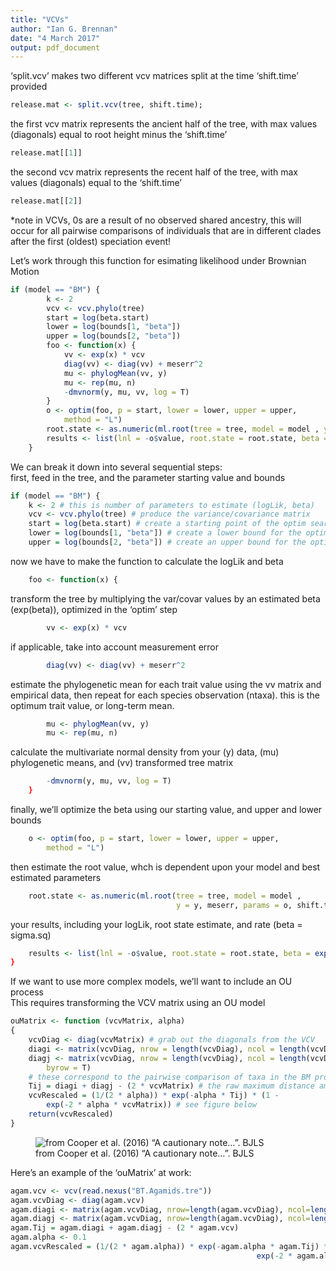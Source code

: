```yaml
---
title: "VCVs"
author: "Ian G. Brennan"
date: "4 March 2017"
output: pdf_document
---
```

'split.vcv' makes two different vcv matrices split at the time 'shift.time' provided 
```r
release.mat <- split.vcv(tree, shift.time);
```
the first vcv matrix represents the ancient half of the tree, with max values (diagonals) equal to root height minus the 'shift.time'
```r
release.mat[[1]]
```
the second vcv matrix represents the recent  half of the tree, with max values (diagonals) equal to the 'shift.time'
```r
release.mat[[2]]
```
*note in VCVs, 0s are a result of no observed shared ancestry, this will occur for all pairwise comparisons of individuals that are in different clades after the first (oldest) speciation event!  

Let's work through this function for esimating likelihood under Brownian Motion
```r
if (model == "BM") {
        k <- 2
        vcv <- vcv.phylo(tree)
        start = log(beta.start)
        lower = log(bounds[1, "beta"])
        upper = log(bounds[2, "beta"])
        foo <- function(x) {
            vv <- exp(x) * vcv
            diag(vv) <- diag(vv) + meserr^2
            mu <- phylogMean(vv, y)
            mu <- rep(mu, n)
            -dmvnorm(y, mu, vv, log = T)
        }
        o <- optim(foo, p = start, lower = lower, upper = upper, 
            method = "L")
   		root.state <- as.numeric(ml.root(tree = tree, model = model , y = y, meserr, params = o, shift.time));
        results <- list(lnl = -o$value, root.state = root.state, beta = exp(o$par))
    }
```

We can break it down into several sequential steps:  
first, feed in the tree, and the parameter starting value and bounds
```r
if (model == "BM") {
    k <- 2 # this is number of parameters to estimate (logLik, beta)
    vcv <- vcv.phylo(tree) # produce the variance/covariance matrix
    start = log(beta.start) # create a starting point of the optim search for beta
    lower = log(bounds[1, "beta"]) # create a lower bound for the optim search for beta
    upper = log(bounds[2, "beta"]) # create an upper bound for the optim search for beta
```    
now we have to make the function to calculate the logLik and beta
```r
    foo <- function(x) {
```
transform the tree by multiplying the var/covar values by an estimated beta (exp(beta)), optimized in the 'optim' step  
```r
        vv <- exp(x) * vcv
```
if applicable, take into account measurement error
```r
        diag(vv) <- diag(vv) + meserr^2
```
estimate the phylogenetic mean for each trait value using the vv matrix and empirical data, then repeat for each species observation (ntaxa). this is the optimum trait value, or long-term mean.
```r
        mu <- phylogMean(vv, y)
        mu <- rep(mu, n)
```
calculate the multivariate normal density from your (y) data, (mu) phylogenetic means, and (vv) transformed tree matrix
```r
        -dmvnorm(y, mu, vv, log = T)
    }
```
finally, we'll optimize the beta using our starting value, and upper and lower bounds
```r
    o <- optim(foo, p = start, lower = lower, upper = upper, 
        method = "L")
```
then estimate the root value, whch is dependent upon your model and best estimated parameters
```r
	root.state <- as.numeric(ml.root(tree = tree, model = model , 
	                                 y = y, meserr, params = o, shift.time));
```
your results, including your logLik, root state estimate, and rate (beta = sigma.sq)
```r
    results <- list(lnl = -o$value, root.state = root.state, beta = exp(o$par))
}
```


If we want to use more complex models, we'll want to include an OU process  
This requires transforming the VCV matrix using an OU model
```r
ouMatrix <- function (vcvMatrix, alpha) 
{
    vcvDiag <- diag(vcvMatrix) # grab out the diagonals from the VCV
    diagi <- matrix(vcvDiag, nrow = length(vcvDiag), ncol = length(vcvDiag)) # set diagonals of taxon 'i'
    diagj <- matrix(vcvDiag, nrow = length(vcvDiag), ncol = length(vcvDiag), # set diagonals of taxon 'j'
        byrow = T)
    # these correspond to the pairwise comparison of taxa in the BM process
    Tij = diagi + diagj - (2 * vcvMatrix) # the raw maximum distance among pairs
    vcvRescaled = (1/(2 * alpha)) * exp(-alpha * Tij) * (1 - 
        exp(-2 * alpha * vcvMatrix)) # see figure below
    return(vcvRescaled)
}
```
![from Cooper et al. (2016) "A cautionary note...". BJLS](/Users/Ian/Desktop/OU.png)

Here's an example of the 'ouMatrix' at work:
```r
agam.vcv <- vcv(read.nexus("BT.Agamids.tre"))
agam.vcvDiag <- diag(agam.vcv)
agam.diagi <- matrix(agam.vcvDiag, nrow=length(agam.vcvDiag), ncol=length(agam.vcvDiag))
agam.diagj <- matrix(agam.vcvDiag, nrow=length(agam.vcvDiag), ncol=length(agam.vcvDiag), byrow=T)
agam.Tij = agam.diagi + agam.diagj - (2 * agam.vcv)
agam.alpha <- 0.1
agam.vcvRescaled = (1/(2 * agam.alpha)) * exp(-agam.alpha * agam.Tij) * (1 - 
                                                       exp(-2 * agam.alpha * agam.vcv))
```



